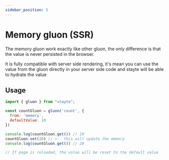 ```yaml
---
sidebar_position: 5
---
```


# Memory gluon (SSR)

The memory gluon work exactly like other gluon, the only difference is that the value is never persisted in the browser.

It is fully compatible with server side rendering, it's mean you can use the value from the gluon directly in your
server side code and stayte will be able to hydrate the value


## Usage

```js
import { gluon } from "stayte";

const countGluon = gluon('count', {
  from: 'memory',
  defaultValue: 10
})

console.log(countGluon.get()) // 10
countGluon.set(20) // <-- this will update the memory
console.log(countGluon.get()) // 20

// If page is reloaded, the value will be reset to the default value

```